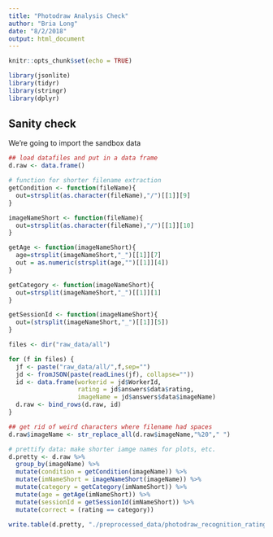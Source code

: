 ```yaml
---
title: "Photodraw Analysis Check"
author: "Bria Long"
date: "8/2/2018"
output: html_document
---
```


```r
knitr::opts_chunk$set(echo = TRUE)

library(jsonlite)
library(tidyr)
library(stringr)
library(dplyr)

```

## Sanity check

We're going to import the sandbox data

```r

## load datafiles and put in a data frame
d.raw <- data.frame()

# function for shorter filename extraction
getCondition <- function(fileName){
  out=strsplit(as.character(fileName),"/")[[1]][9]
}

imageNameShort <- function(fileName){
  out=strsplit(as.character(fileName),"/")[[1]][10]
}

getAge <- function(imageNameShort){
  age=strsplit(imageNameShort,"_")[[1]][7]
  out = as.numeric(strsplit(age,"")[[1]][4])
}

getCategory <- function(imageNameShort){
  out=strsplit(imageNameShort,"_")[[1]][1]
}

getSessionId <- function(imageNameShort){
  out=(strsplit(imageNameShort,"_")[[1]][5])
}

```

```r
files <- dir("raw_data/all")

for (f in files) {
  jf <- paste("raw_data/all/",f,sep="")
  jd <- fromJSON(paste(readLines(jf), collapse=""))
  id <- data.frame(workerid = jd$WorkerId, 
                   rating = jd$answers$data$rating,
                   imageName = jd$answers$data$imageName)
  d.raw <- bind_rows(d.raw, id)
}

## get rid of weird characters where filename had spaces
d.raw$imageName <- str_replace_all(d.raw$imageName,"%20"," ")

# prettify data: make shorter iamge names for plots, etc.
d.pretty <- d.raw %>%
  group_by(imageName) %>%
  mutate(condition = getCondition(imageName)) %>%
  mutate(imNameShort = imageNameShort(imageName)) %>%
  mutate(category = getCategory(imNameShort)) %>%
  mutate(age = getAge(imNameShort)) %>%
  mutate(sessionId = getSessionId(imNameShort)) %>%
  mutate(correct = (rating == category))

write.table(d.pretty, "./preprocessed_data/photodraw_recognition_ratings.csv", sep=",",col.names=NA)

```







